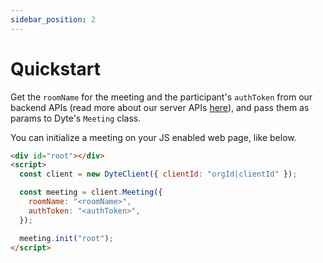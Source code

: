 ```yaml
---
sidebar_position: 2
---
```


# Quickstart

Get the `roomName` for the meeting and the participant's `authToken` from our backend APIs (read more about our server APIs [here](/api/)), and pass them as params to Dyte's `Meeting` class.

You can initialize a meeting on your JS enabled web page, like below.

```html
<div id="root"></div>
<script>
  const client = new DyteClient({ clientId: "orgId|clientId" });

  const meeting = client.Meeting({
    roomName: "<roomName>",
    authToken: "<authToken>",
  });

  meeting.init("root");
</script>
```
